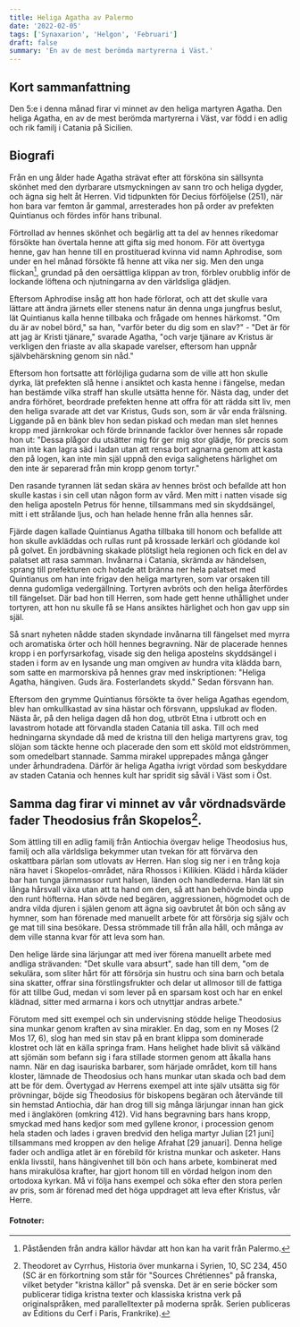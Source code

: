 ```yaml
---
title: Heliga Agatha av Palermo
date: '2022-02-05'
tags: ['Synaxarion', 'Helgon', 'Februari']
draft: false
summary: 'En av de mest berömda martyrerna i Väst.'
---
```


## Kort sammanfattning

Den 5:e i denna månad firar vi minnet av den heliga martyren Agatha. Den heliga Agatha, en av de mest berömda martyrerna i Väst, var född i en adlig och rik familj i Catania på Sicilien.

## Biografi

Från en ung ålder hade Agatha strävat efter att försköna sin sällsynta skönhet med den dyrbarare utsmyckningen av sann tro och heliga dygder, och ägna sig helt åt Herren. Vid tidpunkten för Decius förföljelse (251), när hon bara var femton år gammal, arresterades hon på order av prefekten Quintianus och fördes inför hans tribunal.

Förtrollad av hennes skönhet och begärlig att ta del av hennes rikedomar försökte han övertala henne att gifta sig med honom. För att övertyga henne, gav han henne till en prostituerad kvinna vid namn Aphrodise, som under en hel månad försökte få henne att vika ner sig. Men den unga flickan[^1], grundad på den oersättliga klippan av tron, förblev orubblig inför de lockande löftena och njutningarna av den världsliga glädjen.

Eftersom Aphrodise insåg att hon hade förlorat, och att det skulle vara lättare att ändra järnets eller stenens natur än denna unga jungfrus beslut, lät Quintianus kalla henne tillbaka och frågade om hennes härkomst. "Om du är av nobel börd," sa han, "varför beter du dig som en slav?" - "Det är för att jag är Kristi tjänare," svarade Agatha, "och varje tjänare av Kristus är verkligen den friaste av alla skapade varelser, eftersom han uppnår självbehärskning genom sin nåd."

Eftersom hon fortsatte att förlöjliga gudarna som de ville att hon skulle dyrka, lät prefekten slå henne i ansiktet och kasta henne i fängelse, medan han bestämde vilka straff han skulle utsätta henne för. Nästa dag, under det andra förhöret, beordrade prefekten henne att offra för att rädda sitt liv, men den heliga svarade att det var Kristus, Guds son, som är vår enda frälsning. Liggande på en bänk blev hon sedan piskad och medan man slet hennes kropp med järnkrokar och förde brinnande facklor över hennes sår ropade hon ut: "Dessa plågor du utsätter mig för ger mig stor glädje, för precis som man inte kan lagra säd i ladan utan att rensa bort agnarna genom att kasta den på logen, kan inte min själ uppnå den eviga salighetens härlighet om den inte är separerad från min kropp genom tortyr."

Den rasande tyrannen lät sedan skära av hennes bröst och befallde att hon skulle kastas i sin cell utan någon form av vård. Men mitt i natten visade sig den heliga aposteln Petrus för henne, tillsammans med sin skyddsängel, mitt i ett strålande ljus, och han helade henne från alla hennes sår.

Fjärde dagen kallade Quintianus Agatha tillbaka till honom och befallde att hon skulle avkläddas och rullas runt på krossade lerkärl och glödande kol på golvet. En jordbävning skakade plötsligt hela regionen och fick en del av palatset att rasa samman. Invånarna i Catania, skrämda av händelsen, sprang till prefekturen och hotade att bränna ner hela palatset med Quintianus om han inte frigav den heliga martyren, som var orsaken till denna gudomliga vedergällning. Tortyren avbröts och den heliga återfördes till fängelset. Där bad hon till Herren, som hade gett henne uthållighet under tortyren, att hon nu skulle få se Hans ansiktes härlighet och hon gav upp sin själ.

Så snart nyheten nådde staden skyndade invånarna till fängelset med myrra och aromatiska örter och höll hennes begravning. När de placerade hennes kropp i en porfyrsarkofag, visade sig den heliga apostelns skyddsängel i staden i form av en lysande ung man omgiven av hundra vita klädda barn, som satte en marmorskiva på hennes grav med inskriptionen: "Heliga Agatha, hängiven. Guds ära. Fosterlandets skydd." Sedan försvann han.

Eftersom den grymme Quintianus försökte ta över heliga Agathas egendom, blev han omkullkastad av sina hästar och försvann, uppslukad av floden. Nästa år, på den heliga dagen då hon dog, utbröt Etna i utbrott och en lavastrom hotade att förvandla staden Catania till aska. Till och med hedningarna skyndade då med de kristna till den heliga martyrens grav, tog slöjan som täckte henne och placerade den som ett sköld mot eldströmmen, som omedelbart stannade. Samma mirakel upprepades många gånger under århundradena. Därför är heliga Agatha ivrigt vördad som beskyddare av staden Catania och hennes kult har spridit sig såväl i Väst som i Öst.

## Samma dag firar vi minnet av vår vördnadsvärde fader Theodosius från Skopelos[^2].

Som ättling till en adlig familj från Antiochia övergav helige Theodosius hus, familj och alla världsliga bekymmer utan tvekan för att förvärva den oskattbara pärlan som utlovats av Herren. Han slog sig ner i en trång koja nära havet i Skopelos-området, nära Rhossos i Kilikien. Klädd i hårda kläder bar han tunga järnmassor runt halsen, länden och handlederna. Han lät sin långa hårsvall växa utan att ta hand om den, så att han behövde binda upp den runt höfterna. Han sövde ned begären, aggressionen, högmodet och de andra vilda djuren i själen genom att ägna sig oavbrutet åt bön och sång av hymner, som han förenade med manuellt arbete för att försörja sig själv och ge mat till sina besökare. Dessa strömmade till från alla håll, och många av dem ville stanna kvar för att leva som han.

Den helige lärde sina lärjungar att med iver förena manuellt arbete med andliga strävanden: "Det skulle vara absurt", sade han till dem, "om de sekulära, som sliter hårt för att försörja sin hustru och sina barn och betala sina skatter, offrar sina förstlingsfrukter och delar ut allmosor till de fattiga för att tillbe Gud, medan vi som lever på en sparsam kost och har en enkel klädnad, sitter med armarna i kors och utnyttjar andras arbete."

Förutom med sitt exempel och sin undervisning stödde helige Theodosius sina munkar genom kraften av sina mirakler. En dag, som en ny Moses (2 Mos 17, 6), slog han med sin stav på en brant klippa som dominerade klostret och lät en källa springa fram. Hans helighet hade blivit så välkänd att sjömän som befann sig i fara stillade stormen genom att åkalla hans namn. När en dag isauriska barbarer, som härjade området, kom till hans kloster, lämnade de Theodosius och hans munkar utan skada och bad dem att be för dem. Övertygad av Herrens exempel att inte själv utsätta sig för prövningar, böjde sig Theodosius för biskopens begäran och återvände till sin hemstad Antiochia, där han drog till sig många lärjungar innan han gick med i änglakören (omkring 412). Vid hans begravning bars hans kropp, smyckad med hans kedjor som med gyllene kronor, i procession genom hela staden och lades i graven bredvid den heliga martyr Julian [21 juni] tillsammans med kroppen av den helige Afrahat [29 januari].
Denna helige fader och andliga atlet är en förebild för kristna munkar och asketer. Hans enkla livsstil, hans hängivenhet till bön och hans arbete, kombinerat med hans mirakulösa krafter, har gjort honom till en vördad helgon inom den ortodoxa kyrkan. Må vi följa hans exempel och söka efter den stora perlen av pris, som är förenad med det höga uppdraget att leva efter Kristus, vår Herre.

#### Fotnoter:

[^1]: Påståenden från andra källor hävdar att hon kan ha varit från Palermo.
[^2]: Theodoret av Cyrrhus, Historia över munkarna i Syrien, 10, SC 234, 450 (SC är en förkortning som står för "Sources Chrétiennes" på franska, vilket betyder "kristna källor" på svenska. Det är en serie böcker som publicerar tidiga kristna texter och klassiska kristna verk på originalspråken, med parallelltexter på moderna språk. Serien publiceras av Éditions du Cerf i Paris, Frankrike).
